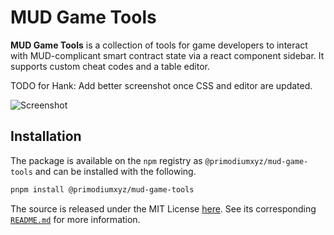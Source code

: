 # MUD Game Tools

**MUD Game Tools** is a collection of tools for game developers to interact with MUD-complicant smart contract state via a react component sidebar. It supports custom cheat codes and a table editor.

TODO for Hank: Add better screenshot once CSS and editor are updated.

![Screenshot](../public/mud-game-tools.png)

## Installation

The package is available on the `npm` registry as `@primodiumxyz/mud-game-tools` and can be installed with the following.

```bash
pnpm install @primodiumxyz/mud-game-tools
```

The source is released under the MIT License [here](https://github.com/primodiumxyz/mud-game-tools). See its corresponding [`README.md`](https://github.com/primodiumxyz/mud-game-tools/blob/main/README.md) for more information.
